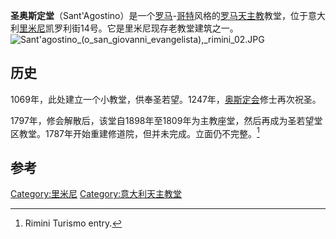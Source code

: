 '''圣奥斯定堂'''（Sant'Agostino）是一个[[罗马式建筑|罗马]]-[[哥特式建筑|哥特]]风格的[[罗马天主教|罗马天主教]]教堂，位于意大利[[里米尼|里米尼]]凯罗利街14号。它是里米尼现存老教堂建筑之一。
[[File:Sant'agostino_(o_san_giovanni_evangelista),_rimini_02.JPG|thumb]]

==历史==
1069年，此处建立一个小教堂，供奉圣若望。1247年，[[奥斯定会|奥斯定会]]修士再次祝圣。

1797年，修会解散后，该堂自1898年至1809年为主教座堂，然后再成为圣若望堂区教堂。1787年开始重建修道院，但并未完成。立面仍不完整。<ref>Rimini Turismo entry.</ref>

==参考==
{{Reflist}}
{{coord|44.0594|N|12.5661|E|source:wikidata|display=title}}
[[Category:里米尼|Category:里米尼]]
[[Category:意大利天主教堂|Category:意大利天主教堂]]